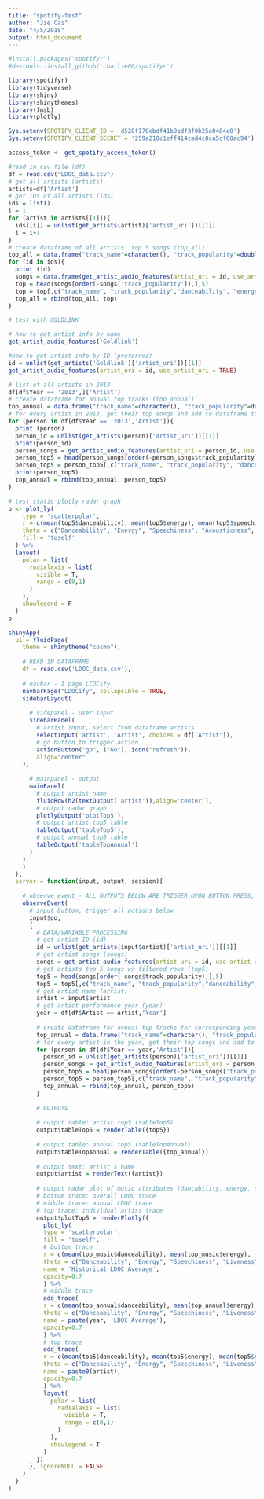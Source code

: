 ```yaml
---
title: "spotify-test"
author: "Jie Cai"
date: "4/5/2018"
output: html_document
---
```


```r
#install.packages('spotifyr')
#devtools::install_github('charlie86/spotifyr')

library(spotifyr)
library(tidyverse)
library(shiny)
library(shinythemes)
library(fmsb)
library(plotly)

Sys.setenv(SPOTIFY_CLIENT_ID = 'd528f170ebdf41b9adf3f0b25a0484e0')
Sys.setenv(SPOTIFY_CLIENT_SECRET = '259a218c1eff414cad4c8ca5cf00ac94')

access_token <- get_spotify_access_token()
```

```r
#read in csv file (df)
df = read.csv("LDOC_data.csv")
# get all artists (artists)
artists=df['Artist']
# get IDs of all artists (ids)
ids = list()
i = 1
for (artist in artists[[1]]){
  ids[[i]] = unlist(get_artists(artist)['artist_uri'])[[1]]
  i = i+1
}
# create dataframe of all artists' top 5 songs (top_all)
top_all = data.frame("track_name"=character(), "track_popularity"=double(), "danceability"=double(), "energy"=double(), "speechiness"=double(), "acousticness"=double(), "liveness"=double(), "valence"=double())
for (id in ids){
  print (id)
  songs = data.frame(get_artist_audio_features(artist_uri = id, use_artist_uri = TRUE))
  top = head(songs[order(-songs['track_popularity']),],5)
  top = top[,c("track_name", "track_popularity","danceability", "energy", "speechiness", "acousticness", "liveness", "valence")]
  top_all = rbind(top_all, top)
}
```

```r
# test with GOLDLINK

# how to get artist info by name
get_artist_audio_features('Goldlink')

#how to get artist info by ID (preferred)
id = unlist(get_artists('Goldlink')['artist_uri'])[[1]]
get_artist_audio_features(artist_uri = id, use_artist_uri = TRUE)
```

```r
# list of all artists in 2013
df[df$Year == '2013',]['Artist']
# create dataframe for annual top tracks (top_annual)
top_annual = data.frame("track_name"=character(), "track_popularity"=double(), "danceability"=double(), "energy"=double(), "speechiness"=double(), "acousticness"=double(), "liveness"=double(), "valence"=double())
# for every artist in 2013, get their top songs and add to dataframe top_annual
for (person in df[df$Year == '2013','Artist']){
  print (person)
  person_id = unlist(get_artists(person)['artist_uri'])[[1]]
  print(person_id)
  person_songs = get_artist_audio_features(artist_uri = person_id, use_artist_uri = TRUE)
  person_top5 = head(person_songs[order(-person_songs$track_popularity),],5)
  person_top5 = person_top5[,c("track_name", "track_popularity", "danceability", "energy", "speechiness", "acousticness", "liveness", "valence")]
  print(person_top5)
  top_annual = rbind(top_annual, person_top5)
}
```

```r
# test static plotly radar graph
p <- plot_ly(
    type = 'scatterpolar',
    r = c(mean(top5$danceability), mean(top5$energy), mean(top5$speechiness), mean(top5$acousticness), mean(top5$liveness), mean(top5$valence)),
    theta = c("Danceability", "Energy", "Speechiness", "Acousticness", "Liveness", "Valence"),
    fill = 'toself'
  ) %>%
  layout(
    polar = list(
      radialaxis = list(
        visible = T,
        range = c(0,1)
      )
    ),
    showlegend = F
  )
p
```

```r
shinyApp(
  ui = fluidPage(
    theme = shinytheme("cosmo"),
    
    # READ IN DATAFRAME
    df = read.csv('LDOC_data.csv'),
    
    # navbar - 1 page LCOCify
    navbarPage("LDOCify", collapsible = TRUE,
    sidebarLayout(
      
      # sidepanel - user input
      sidebarPanel(
        # artist input, select from dataframe artists
        selectInput('artist', 'Artist', choices = df['Artist']),
        # go button to trigger action
        actionButton("go", ("Go"), icon("refresh")),
        align="center"
    ),
      
      # mainpanel - output 
      mainPanel(
        # output artist name
        fluidRow(h2(textOutput('artist')),align='center'),
        # output radar graph
        plotlyOutput('plotTop5'),
        # output artist top5 table
        tableOutput('tableTop5'),
        # output annual top5 table
        tableOutput('tableTopAnnual')
      )
    )
    )
  ),
  server = function(input, output, session){
    
    # observe event - ALL OUTPUTS BELOW ARE TRIGGER UPON BUTTON PRESS, WITH DEFAULT OUTPUT SET TO FIRST ARTIST ON LIST
    observeEvent(
      # input button, trigger all actions below
      input$go,
      {
        # DATA/VARIABLE PROCESSING
        # get artist ID (id)
        id = unlist(get_artists(input$artist)['artist_uri'])[[1]]
        # get artist songs (songs)
        songs = get_artist_audio_features(artist_uri = id, use_artist_uri = TRUE)
        # get artists top 5 songs w/ filtered rows (top5)
        top5 = head(songs[order(-songs$track_popularity),],5)
        top5 = top5[,c("track_name", "track_popularity","danceability", "energy", "speechiness", "acousticness", "liveness", "valence")]
        # get artist name (artist)
        artist = input$artist
        # get artist performance year (year)
        year = df[df$Artist == artist,'Year']
        
        # create dataframe for annual top tracks for corresponding year (top_annual)
        top_annual = data.frame("track_name"=character(), "track_popularity"=double(), "danceability"=double(), "energy"=double(), "speechiness"=double(), "acousticness"=double(), "liveness"=double(), "valence"=double())
        # for every artist in the year, get their top songs and add to dataframe top_annual
        for (person in df[df$Year == year,'Artist']){
          person_id = unlist(get_artists(person)['artist_uri'])[[1]]
          person_songs = get_artist_audio_features(artist_uri = person_id, use_artist_uri = TRUE)
          person_top5 = head(person_songs[order(-person_songs['track_popularity']),],5)
          person_top5 = person_top5[,c("track_name", "track_popularity","danceability", "energy", "speechiness", "acousticness", "liveness", "valence")]
          top_annual = rbind(top_annual, person_top5)
        }
        
        # OUTPUTS 
        
        # output table: artist top5 (tableTop5)
        output$tableTop5 = renderTable({top5})
        
        # output table: annual top5 (tableTopAnnual)
        output$tableTopAnnual = renderTable({top_annual})
        
        # output text: artist's name
        output$artist = renderText({artist})
        
        # output radar plot of music attributes (dancability, energy, speechiness, liveness, valence) with 3 traces
        # bottom trace: overall LDOC trace
        # middle trace: annual LDOC trace
        # top trace: individual artist trace
        output$plotTop5 = renderPlotly({
          plot_ly(
          type = 'scatterpolar',
          fill = 'toself',
          # bottom trace
          r = c(mean(top_music$danceability), mean(top_music$energy), mean(top_music$speechiness), mean(top_music$liveness), mean(top_music$valence)),
          theta = c("Danceability", "Energy", "Speechiness", "Liveness", "Valence"),
          name = 'Historical LDOC Average',
          opacity=0.7
          ) %>%
          # middle trace
          add_trace(
          r = c(mean(top_annual$danceability), mean(top_annual$energy), mean(top_annual$speechiness), mean(top_annual$liveness), mean(top_annual$valence)),
          theta = c("Danceability", "Energy", "Speechiness", "Liveness", "Valence"),
          name = paste(year, 'LDOC Average'),
          opacity=0.7
          ) %>%
          # top trace
          add_trace(
          r = c(mean(top5$danceability), mean(top5$energy), mean(top5$speechiness), mean(top5$liveness), mean(top5$valence)),
          theta = c("Danceability", "Energy", "Speechiness", "Liveness", "Valence"),
          name = paste0(artist),
          opacity=0.7
          ) %>%
          layout(
            polar = list(
              radialaxis = list(
                visible = T,
                range = c(0,1)
              )
            ),
            showlegend = T
          )
        })
      }, ignoreNULL = FALSE
    )
  }
)
```